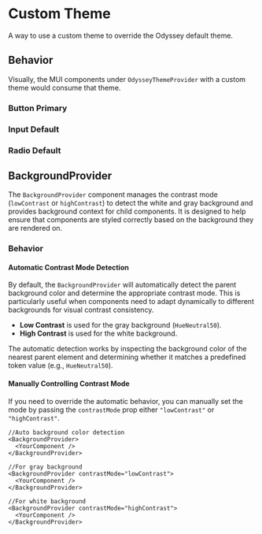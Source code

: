 
<Meta title="Customization/Components" anchor />

# Custom Theme

A way to use a custom theme to override the Odyssey default theme.

## Behavior

Visually, the MUI components under `OdysseyThemeProvider` with a custom theme would consume that theme.

### Button Primary

<Canvas>
  <Story of={Stories.ButtonStory} />
</Canvas>

### Input Default

<Canvas>
  <Story of={Stories.TextFieldStory} />
</Canvas>

### Radio Default

<Canvas>
  <Story of={Stories.RadioGroupStory} />
</Canvas>

## BackgroundProvider

The `BackgroundProvider` component manages the contrast mode (`lowContrast` or `highContrast`) to detect the white and gray background and provides background context for child components. It is designed to help ensure that components are styled correctly based on the background they are rendered on.

<Canvas>
  <Story of={Stories.StatusesOnGrayBackground} />
</Canvas>

### Behavior

#### Automatic Contrast Mode Detection

By default, the `BackgroundProvider` will automatically detect the parent background color and determine the appropriate contrast mode. This is particularly useful when components need to adapt dynamically to different backgrounds for visual contrast consistency.

- **Low Contrast** is used for the gray background (`HueNeutral50`).
- **High Contrast** is used for the white background.

The automatic detection works by inspecting the background color of the nearest parent element and determining whether it matches a predefined token value (e.g., `HueNeutral50`).

#### Manually Controlling Contrast Mode

If you need to override the automatic behavior, you can manually set the mode by passing the `contrastMode` prop either `"lowContrast"` or `"highContrast"`.

```tsx
//Auto background color detection
<BackgroundProvider>
  <YourComponent />
</BackgroundProvider>

//For gray background
<BackgroundProvider contrastMode="lowContrast">
  <YourComponent />
</BackgroundProvider>

//For white background
<BackgroundProvider contrastMode="highContrast">
  <YourComponent />
</BackgroundProvider>
```

